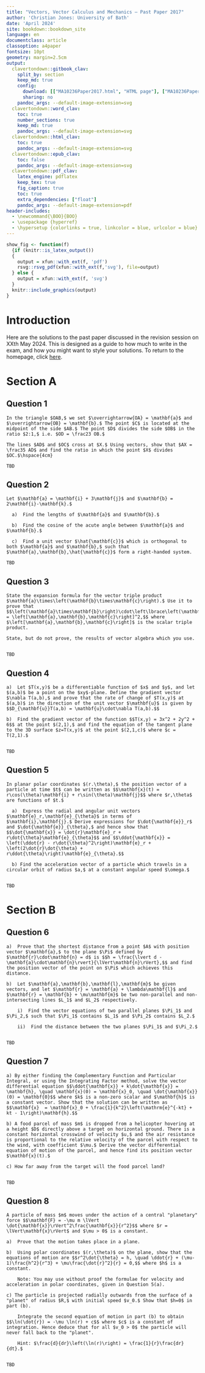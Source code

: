 ```yaml
---
title: "Vectors, Vector Calculus and Mechanics — Past Paper 2017"
author: 'Christian Jones: University of Bath'
date: 'April 2024'
site: bookdown::bookdown_site
language: en
documentclass: article
classoption: a4paper
fontsize: 10pt
geometry: margin=2.5cm
output:
  clavertondown::gitbook_clav:
    split_by: section
    keep_md: true
    config:
      download: [["MA10236Paper2017.html", "HTML page"], ["MA10236Paper2017.pdf","Standard print PDF"], ["MA10236Paper2017.pdf","Clear print PDF"], ["MA10236Paper2017.pdf","Large print PDF"], ["MA10236Paper2017.docx","Accessible Word document"], ["MA10236Paper2017.epub","Accessible EPub book" ]]
      sharing: no
    pandoc_args: --default-image-extension=svg
  clavertondown::word_clav:
    toc: true
    number_sections: true
    keep_md: true
    pandoc_args: --default-image-extension=svg
  clavertondown::html_clav:
    toc: true
    pandoc_args: --default-image-extension=svg
  clavertondown::epub_clav:
    toc: false
    pandoc_args: --default-image-extension=svg
  clavertondown::pdf_clav:
    latex_engine: pdflatex
    keep_tex: true
    fig_caption: true
    toc: true
    extra_dependencies: ["float"]
    pandoc_args: --default-image-extension=pdf
header-includes:
  - \newcommand{\BOO}{BOO}
  - \usepackage {hyperref}
  - \hypersetup {colorlinks = true, linkcolor = blue, urlcolor = blue}
---
```

<!-- This is needed since I am working with svg files from mathcha.io. It converts the graphics files to something that can be used in the pdf files. Code taken from https://stackoverflow.com/questions/50165404/how-to-make-a-pdf-using-bookdown-including-svg-images/56044642#56044642 -->
```r
show_fig <- function(f)
  {if (knitr::is_latex_output())
  {
    output = xfun::with_ext(f, 'pdf')
    rsvg::rsvg_pdf(xfun::with_ext(f,'svg'), file=output)
  } else {
    output = xfun::with_ext(f, 'svg')
  }
  knitr::include_graphics(output)
}
```
\newpage
\pagenumbering{arabic}

# Introduction {-}
Here are the solutions to the past paper discussed in the revision session on XXth May 2024. This is designed as a guide to how much to write in the exam, and how you might want to style your solutions. To return to the homepage, click [here](http://caj50.github.io/tutoring.html).

# Section A {-}

## Question 1 {-}
``` newtheorem
In the triangle $OAB,$ we set $\overrightarrow{OA} = \mathbf{a}$ and $\overrightarrow{OB} = \mathbf{b}.$ The point $C$ is located at the midpoint of the side $AB.$ The point $D$ divides the side $OB$ in the ratio $2:1,$ i.e. $OD = \frac23 OB.$
  
The lines $AD$ and $OC$ cross at $X.$ Using vectors, show that $AX = \frac35 AD$ and find the ratio in which the point $X$ divides $OC.$\hspace{4cm}

```

```solution

TBD

```

## Question 2 {-}
```newtheorem
Let $\mathbf{a} = \mathbf{i} + 3\mathbf{j}$ and $\mathbf{b} = 2\mathbf{i}-\mathbf{k}.$
  
  a)  Find the lengths of $\mathbf{a}$ and $\mathbf{b}.$
  
  b)  Find the cosine of the acute angle between $\mathbf{a}$ and $\mathbf{b}.$
  
  c)  Find a unit vector $\hat{\mathbf{c}}$ which is orthogonal to both $\mathbf{a}$ and $\mathbf{b},$ such that $\mathbf{a},\mathbf{b},\hat{\mathbf{c}}$ form a right-handed system.

```

```solution

TBD

```

## Question 3 {-}
```newtheorem
State the expansion formula for the vector triple product $\mathbf{a}\times\left(\mathbf{b}\times\mathbf{c}\right).$ Use it to prove that $$\left(\mathbf{a}\times\mathbf{b}\right)\cdot\left\lbrace\left(\mathbf{b}\times\mathbf{c}\right)\times\left(\mathbf{c}\times\mathbf{a}\right)\right\rbrace = \left[\mathbf{a},\mathbf{b},\mathbf{c}\right]^2,$$ where $\left[\mathbf{a},\mathbf{b},\mathbf{c}\right]$ is the scalar triple product.

State, but do not prove, the results of vector algebra which you use.
  
```

```solution

TBD

```

## Question 4 {-}
```newtheorem
a)  Let $T(x,y)$ be a differentiable function of $x$ and $y$, and let $(a,b)$ be a point on the $xy$-plane. Define the gradient vector $\nabla T(a,b),$ and prove that the rate of change of $T(x,y)$ at $(a,b)$ in the direction of the unit vector $\mathbf{u}$ is given by $$D_{\mathbf{u}}T(a,b) = \mathbf{u}\cdot\nabla T(a,b).$$
  
b)  Find the gradient vector of the function $$T(x,y) = 3x^2 + 2y^2 + 6$$ at the point $(2,1),$ and find the equation of the tangent plane to the 3D surface $z=T(x,y)$ at the point $(2,1,c)$ where $c = T(2,1).$
  
```

```solution

TBD
```

## Question 5 {-}
```newtheorem
In planar polar coordinates $(r.\theta),$ the position vector of a particle at time $t$ can be written as $$\mathbf{x}(t) = r\cos(\theta)\mathbf{i} + r\sin(\theta)\mathbf{j}$$ where $r,\theta$ are functions of $t.$
  
  a)  Express the radial and angular unit vectors $\mathbf{e}_r,\mathbf{e}_{\theta}$ in terms of $\mathbf{i},\mathbf{j}.$ Derive expressions for $\dot{\mathbf{e}}_r$ and $\dot{\mathbf{e}}_{\theta},$ and hence show that $$\dot{\mathbf{x}} = \dot{r}\mathbf{e}_r + r\dot{\theta}\mathbf{e}_{\theta}$$ and $$\ddot{\mathbf{x}} = \left(\ddot{r} - r\dot{\theta}^2\right)\mathbf{e}_r + \left(2\dot{r}\dot{\theta} + r\ddot{\theta}\right)\mathbf{e}_{\theta}.$$
    
  b) Find the acceleration vector of a particle which travels in a circular orbit of radius $a,$ at a constant angular speed $\omega.$
  
```

```solution

TBD
```

# Section B {-}

## Question 6 {-}
```newtheorem
a)  Prove that the shortest distance from a point $A$ with position vector $\mathbf{a},$ to the plane $\Pi$ defined by $\mathbf{r}\cdot\mathbf{n} = d$ is $$h = \frac{\lvert d - \mathbf{a}\cdot\mathbf{n}\rvert}{\lVert\mathbf{n}\rVert},$$ and find the position vector of the point on $\Pi$ which achieves this distance.

b)  Let $\mathbf{a},\mathbf{b},\mathbf{l},\mathbf{m}$ be given vectors, and let $\mathbf{r} = \mathbf{a} + \lambda\mathbf{l}$ and $\mathbf{r} = \mathbf{b} + \mu\mathbf{m}$ be two non-parallel and non-intersecting lines $L_1$ and $L_2$ respectively.

    i)  Find the vector equations of two parallel planes $\Pi_1$ and $\Pi_2,$ such that $\Pi_1$ contains $L_1$ and $\Pi_2$ contains $L_2.$
  
    ii)  Find the distance between the two planes $\Pi_1$ and $\Pi_2.$
  
```

```solution

TBD
```

## Question 7 {-}
```newtheorem
a) By either finding the Complementary Function and Particular Integral, or using the Integrating Factor method, solve the vector differential equation $$\ddot{\mathbf{x}} + k\dot{\mathbf{x}} = \mathbf{h}, \quad \mathbf{x}(0) = \mathbf{x}_0, \quad \dot{\mathbf{x}}(0) = \mathbf{0}$$ where $k$ is a non-zero scalar and $\mathbf{h}$ is a constant vector. Show that the solution can be written as $$\mathbf{x}  = \mathbf{x}_0 + \frac{1}{k^2}\left(\mathrm{e}^{-kt} + kt - 1\right)\mathbf{h}.$$
  
b) A food parcel of mass $m$ is dropped from a helicopter hovering at a height $D$ directly above a target on horizontal ground. There is a constant horizontal crosswind of velocity $u,$ and the air resistance is proportional to the relative velocity of the parcel with respect to the wind, with coefficient $\mu.$ Derive the vector differential equation of motion of the parcel, and hence find its position vector $\mathbf{x}(t).$
  
c) How far away from the target will the food parcel land?
  
```

```solution

TBD
```

## Question 8 {-}
```newtheorem
A particle of mass $m$ moves under the action of a central "planetary" force $$\mathbf{F} = -\mu m \lVert \dot{\mathbf{x}}\rVert^2\frac{\mathbf{x}}{r^2}$$ where $r = \lVert\mathbf{x}\rVert$ and $\mu > 0$ is a constant.

a)  Prove that the motion takes place in a plane.

b)  Using polar coordinates $(r,\theta)$ on the plane, show that the equations of motion are $$r^2\dot{\theta} = h, \quad \ddot{r} + (\mu-1)\frac{h^2}{r^3} + \mu\frac{\dot{r}^2}{r} = 0,$$ where $h$ is a constant. 

    Note: You may use without proof the formulae for velocity and acceleration in polar coordinates, given in Question 5(a).
    
c) The particle is projected radially outwards from the surface of a "planet" of radius $R,$ with initial speed $v_0.$ Show that $h=0$ in part (b).

    Integrate the second equation of motion in part (b) to obtain $$\ln(\dot{r}) = -\mu \ln(r) + c$$ where $c$ is a constant of integration. Hence deduce that for all $v_0 > 0$ the particle will never fall back to the "planet".
    
    Hint: $\frac{d}{dr}\left(\ln(r)\right) = \frac{1}{r}\frac{dr}{dt}.$
  
```

```solution

TBD
```